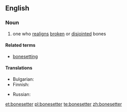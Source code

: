 ==English==

===Noun===
{{en-noun|head=[[bone]][[setter]]}}

# one who [[realign]]s [[broken]] or [[disjointed]] bones

====Related terms====
* [[bonesetting]]

====Translations====
{{trans-top|one who realigns broken or disjointed bones}}
* Bulgarian: {{t-|bg|чакръкчия}}
* Finnish: {{t-|fi|nikamanniksauttaja}}
{{trans-mid}}
* Russian: {{t+|ru|костоправ|m|sc=Cyrl|tr=kostopráv|alt=костопра́в}}
{{trans-bottom}}

[[et:bonesetter]]
[[pl:bonesetter]]
[[te:bonesetter]]
[[zh:bonesetter]]